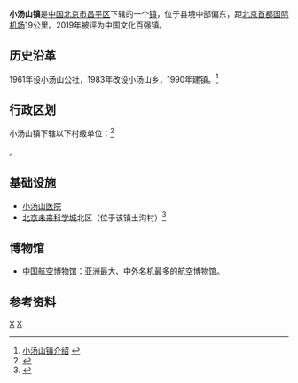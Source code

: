 {{中国乡级行政区
|景观照片文件名 = Xiaotangshan West Bridge (20170603145612).jpg
|景观照片描述 = 北六环小汤山西桥
|汉语拼音 = 
|其他语言 = 
|其他语言名称 = 
|旧称 = 
|地名出处 = 
|位置图文件名 = 
|位置图描述 = 
|自定义图片= 
|建置时间 = 
|政府驻地 = 
|毗邻 = 
|总面积 = 38.1平方公里
|总人口 = 
|总人口年份 = 
|户籍人口 = 
|户籍人口年份 = 
|常住人口 = 1.5万
|常住人口年份 = 
|人口密度 = 
|GDP = 
|GDP年份 = 
|邮政编码 = 
|电话区号 = 10
|官方网站 = 
|网站名称 = 
|11/01/14/110/000}}

'''小汤山镇'''是[[中华人民共和国|中国]][[北京市|北京市]][[昌平区|昌平区]]下辖的一个[[镇|镇]]，位于县境中部偏东，距[[北京首都国际机场|北京首都国际机场]]19公里。2019年被评为中国文化百强镇。

==历史沿革==
1961年设小汤山公社，1983年改设小汤山乡，1990年建镇。<ref>[http://www.chinaquhua.cn/beijing/changping_xiaotangshanzhen.html 小汤山镇介绍] {{webarchive|url=https://web.archive.org/web/20111128132547/http://www.chinaquhua.cn/beijing/changping_xiaotangshanzhen.html |date=2011-11-28 }}</ref>

==行政区划==
小汤山镇下辖以下村级单位：<ref>{{PRC admin/ref sgc|11/01/14/110/000}}</ref>

{{PRC admin/children|11/01/14/110/000}}。

==基础设施==
*[[小汤山医院|小汤山医院]]
*[[北京未来科学城|北京未来科学城]]北区（位于该镇土沟村）<ref>{{cite web|url=http://yewu.ghzrzyw.beijing.gov.cn/zkdncmsUploadFile/gwzykfile/ueditor/20210719/1416957941243760641.pdf|title=轨道交通17号线、19号线一期、昌平线南延一期工程沿线车站命名预案|publisher=北京市规划和自然资源委员会|date=2021-07-19|accessdate=2021-07-20|quote=一、未来科学城北站。位于昌平区小汤山镇土沟村，未来科学城北区内}}{{Dead link}}</ref>

==博物馆==
*[[中国航空博物馆|中国航空博物馆]]：亚洲最大、中外名机最多的航空博物馆。

==参考资料==
{{Reflist|2}}

{{PRC admin/navcat|11/01/14/110/000}}

[[Category:_中国特色小镇|X]]
[[Category:_中国全国重点镇|X]]